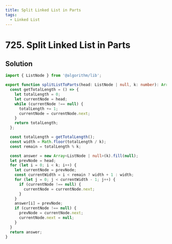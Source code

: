 ```yaml
---
title: Split Linked List in Parts
tags:
  - Linked List
---
```


# 725. Split Linked List in Parts

<Badges>
  <LevelBadge level="medium" />
  <TopicBadge name="Linked List" slug="linked-list" />
</Badges>

## Solution

```typescript filename="solution.ts" copy
import { ListNode } from '@algorithm/lib';

export function splitListToParts(head: ListNode | null, k: number): Array<ListNode | null> {
  const getTotalLength = () => {
    let totalLength = 0;
    let currentNode = head;
    while (currentNode !== null) {
      totalLength += 1;
      currentNode = currentNode.next;
    }
    return totalLength;
  };

  const totalLength = getTotalLength();
  const width = Math.floor(totalLength / k);
  const remain = totalLength % k;

  const answer = new Array<ListNode | null>(k).fill(null);
  let prevNode = head;
  for (let i = 0; i < k; i++) {
    let currentNode = prevNode;
    const currentWidth = i < remain ? width + 1 : width;
    for (let j = 0; j < currentWidth - 1; j++) {
      if (currentNode !== null) {
        currentNode = currentNode.next;
      }
    }
    answer[i] = prevNode;
    if (currentNode !== null) {
      prevNode = currentNode.next;
      currentNode.next = null;
    }
  }
  return answer;
}
```

<ProblemLink
  codingSite="leetcode"
  href="https://leetcode.com/problems/split-linked-list-in-parts"
  title="Split Linked List in Parts"
/>
